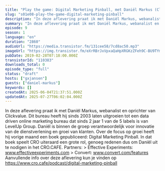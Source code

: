 ```yaml
---
title: "Play the game: Digital Marketing Pinball, met Daniël Markus (ClickValue)"
slug: "s01e08-play-the-game-digital-marketing-pinball"
description: "In deze aflevering praat ik met Daniël Markus, webanalist en oprichter van Clickvalue. Dit bureau heeft hij sinds 2003 laten uitgroeien tot een data driven online marketing bureau dat sinds 2 jaar 1 van de 5 labels is van LevelUp Group. Daniël is binnen de groep verantwoordelijk voor innovatie van de dienstverlening en groei van klanten. Over de focus op groei heeft hij vorige maand een boek gepubliceerd: Digital Marketing Pinball. In dat boek speelt CRO uiteraard een grote rol, genoeg redenen dus om Daniël uit te nodigen in het CRO.CAFE. Partners: > Effective Experiments: www.effectiveexperiments.com > Convert: www.convert.com/features Aanvullende info over deze aflevering kun je vinden op https://www.cro.cafe/podcast/digital-marketing-pinball"
summary: "In deze aflevering praat ik met Daniël Markus, webanalist en oprichter van Clickvalue. Dit bureau heeft hij sinds 2003 laten uitgroeien tot een data driven online marketing bureau dat sinds 2 jaar 1 van de 5 labels is van LevelUp Group. Daniël is binnen de groep verantwoordelijk voor innovatie van de dienstverlening en groei van klanten. Over de focus op groei heeft hij vorige maand een boek gepubliceerd: Digital Marketing Pinball. In dat boek speelt CRO uiteraard een grote rol, genoeg redenen dus om Daniël uit te nodigen in het CRO.CAFE.\r\n\r\nPartners:\r\n> Effective Experiments: www.effectiveexperiments.com\r\n> Convert: www.convert.com/features\r\n\r\nAanvullende info over deze aflevering kun je vinden op https://www.cro.cafe/podcast/digital-marketing-pinball"
episode: 9
season: 1
language: "en"
duration: "2860"
audioUrl: "https://media.transistor.fm/131cee58/7cd8ac50.mp3"
imageUrl: "https://img.transistor.fm/eXrRBrJxVpxaQaHpXRGKzZFeh9C-BU9TYmd-LM84EK8/rs:fill:0:0:1/w:3000/h:3000/q:60/aHR0cHM6Ly9pbWct/dXBsb2FkLXByb2R1/Y3Rpb24udHJhbnNp/c3Rvci5mbS9lcGlz/b2RlLzExMDM4My8x/NjAxNTg4NzEwLWFy/dHdvcmsuanBn.webp"
pubDate: 2019-02-28T07:18:00.000Z
transistorId: "110383"
downloads_total: 0
episode_type: "full"
status: "draft"
hosts: ["gxjansen"]
guests: ["daniel-markus"]
keywords: []
createdAt: 2025-06-04T21:37:51.000Z
updatedAt: 2025-07-27T06:02:04.000Z
---
```


In deze aflevering praat ik met Daniël Markus, webanalist en oprichter van Clickvalue. Dit bureau heeft hij sinds 2003 laten uitgroeien tot een data driven online marketing bureau dat sinds 2 jaar 1 van de 5 labels is van LevelUp Group. Daniël is binnen de groep verantwoordelijk voor innovatie van de dienstverlening en groei van klanten. Over de focus op groei heeft hij vorige maand een boek gepubliceerd: Digital Marketing Pinball. In dat boek speelt CRO uiteraard een grote rol, genoeg redenen dus om Daniël uit te nodigen in het CRO.CAFE. Partners: > Effective Experiments: www.effectiveexperiments.com > Convert: www.convert.com/features Aanvullende info over deze aflevering kun je vinden op https://www.cro.cafe/podcast/digital-marketing-pinball
